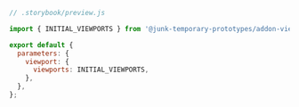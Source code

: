 ```js
// .storybook/preview.js

import { INITIAL_VIEWPORTS } from '@junk-temporary-prototypes/addon-viewport';

export default {
  parameters: {
    viewport: {
      viewports: INITIAL_VIEWPORTS,
    },
  },
};
```
